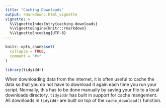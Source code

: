 ```yaml
---
title: "Caching Downloads"
output: rmarkdown::html_vignette
vignette: >
  %\VignetteIndexEntry{caching-downloads}
  %\VignetteEngine{knitr::rmarkdown}
  %\VignetteEncoding{UTF-8}
---
```


```r
knitr::opts_chunk$set(
  collapse = TRUE,
  comment = "#>"
)
```

```r
library(tidyiddr)
```

When downloading data from the internet, it is often useful to cache the data so that you do not have to download it again each time you run your script.
Normally, this has to be done manually by saving your file to a local downloads directory.
`tidyiddr` has built in support for cache mangement.
All downloads in `tidyiddr` are built on top of the `cache_download()` function.